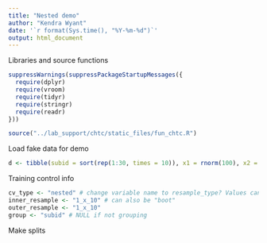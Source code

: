 ---
title: "Nested demo"
author: "Kendra Wyant"
date: '`r format(Sys.time(), "%Y-%m-%d")`'
output: html_document
---

Libraries and source functions
```{r}
suppressWarnings(suppressPackageStartupMessages({
  require(dplyr)
  require(vroom) 
  require(tidyr)
  require(stringr)
  require(readr)
})) 

source("../lab_support/chtc/static_files/fun_chtc.R")
```


Load fake data for demo
```{r}
d <- tibble(subid = sort(rep(1:30, times = 10)), x1 = rnorm(100), x2 = rnorm(100), y = rbinom(100,1,.5))
```

Training control info
```{r}
cv_type <- "nested" # change variable name to resample_type? Values can be boot, kfold, or nested
inner_resample <- "1_x_10" # can also be "boot"
outer_resample <- "1_x_10" 
group <- "subid" # NULL if not grouping
```

Make splits
```{r}

```

